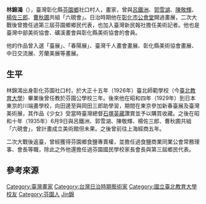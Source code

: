 {{Infobox Hokkien name
| title      = 林錦鴻
| hanji      = 林錦鴻
| poj        = Lîm Kím-hông
| hanlo      = 
| tl         = Lîm Kím-hông
| bp         = 
| hokkienipa = 
| context    = 
| image      = 
| image_size = 
| caption    = 
}}
'''林錦鴻'''（{{bd|1905年|8月9日|1985年|}}），臺灣彰化縣[[芬園鄉|芬園鄉]]社口村人，畫家，曾與[[呂鐵洲|呂鐵洲]]、[[郭雪湖|郭雪湖]]、[[陳敬輝|陳敬輝]]、[[楊佐三郎|楊佐三郎]]、[[曹秋圃|曹秋圃]]共組「六硯會」{{r|公}}。日治時期他在[[彰化市公會堂|彰化市公會堂]]開過畫展，二次大戰後曾擔任過第三屆芬園鄉鄉民代表，也加入臺灣新民報社擔任美術記者{{r|公}}。他也是臺灣中部美術協會、礦溪畫會與彰化縣美術協會的會員{{r|史}}。

他的作品曾入選「臺展」、「春陽展」、臺灣千人畫會畫展、彰化縣美術協會畫展、中日交流展、芳蘭美展等畫展{{r|史}}。

==生平==
林錦鴻出身彰化芬園社口村，於大正十五年（1926年）臺北師範學校（今[[臺北教育大學|臺北教育大學]]）畢業後曾任教於芬園公學校三年{{r|公}}{{r|史}}。後來他在昭和四年（1929年）到日本東京的川端畫學校，向田邊至與岡田三郎助學習，期間在東京參加新春臺展及臺灣美術展，其作品《少女》受當時臺灣總督[[石塚英藏|石塚英藏]]讚賞並予以購買收藏{{r|公}}{{r|史}}。之後在昭和十年（1935年）6月9日與呂鐵洲、郭雪湖、陳敬輝、楊佐三郎、曹秋圃共組「六硯會」{{r|公}}，曾計畫成立美術館但未果{{r|史}}。之後曾前往上海經商五年{{r|史}}。

二次大戰後返臺，曾經獲得芬園鄉食鹽專賣權，並擔任過食鹽商業同業公會常務理事、會長等職，除此之外他還擔任過芬園國民學校家長會長與第三屆鄉民代表{{r|公}}{{r|史}}。

== 參考來源 ==
{{reflist|refs=
<ref name="公">{{cite book|author=郭俊沛建築師事務所 |title=《彰化縣歷史建築彰化市公會堂調查研究》 |publisher=彰化縣文化局 |location=彰化縣彰化市 |isbn=957-01-9832-X |pages=2-3頁 |date=2005年3月}}</ref>
<ref name="史">{{cite web|url=http://nrch.cca.gov.tw/ccahome/website/site20/contents/008/cca220003-li-wpkbhisdict001612-0499-u.xml|title=臺灣歷史辭典——林錦鴻|publisher=遠流|author=蔡說麗}}{{dead link|date=2018年3月 |bot=InternetArchiveBot |fix-attempted=yes }}</ref>
}}

{{台灣日治時期藝術家}}
{{DEFAULTSORT:Lin林}}
[[Category:臺灣畫家|Category:臺灣畫家]]
[[Category:台灣日治時期藝術家|Category:台灣日治時期藝術家]]
[[Category:國立臺北教育大學校友|Category:國立臺北教育大學校友]]
[[Category:芬園人|Category:芬園人]]
[[Category:林姓|Jin錦]]